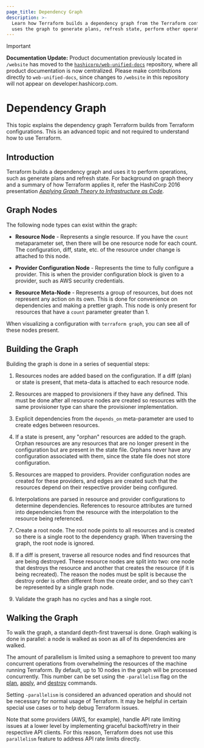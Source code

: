 ```yaml
---
page_title: Dependency Graph
description: >-
  Learn how Terraform builds a dependency graph from the Terraform configurations and
  uses the graph to generate plans, refresh state, perform other operations. 
---
```


> [!IMPORTANT]  
> **Documentation Update:** Product documentation previously located in `/website` has moved to the [`hashicorp/web-unified-docs`](https://github.com/hashicorp/web-unified-docs) repository, where all product documentation is now centralized. Please make contributions directly to `web-unified-docs`, since changes to `/website` in this repository will not appear on developer.hashicorp.com.

# Dependency Graph 

This topic explains the dependency graph Terraform builds from Terraform configurations. This is an advanced topic and not required to understand how to use Terraform. 

## Introduction 

Terraform builds a dependency graph and uses it to perform operations, such as generate plans and refresh state. 
For background on graph theory and a summary of how
Terraform applies it, refer the HashiCorp 2016 presentation
[_Applying Graph Theory to Infrastructure as Code_](https://www.youtube.com/watch?v=Ce3RNfRbdZ0).

## Graph Nodes

The following node types can exist within the graph:

- **Resource Node** - Represents a single resource. If you have
  the `count` metaparameter set, then there will be one resource
  node for each count. The configuration, diff, state, etc. of
  the resource under change is attached to this node.

- **Provider Configuration Node** - Represents the time to fully
  configure a provider. This is when the provider configuration
  block is given to a provider, such as AWS security credentials.

- **Resource Meta-Node** - Represents a group of resources, but
  does not represent any action on its own. This is done for
  convenience on dependencies and making a prettier graph. This
  node is only present for resources that have a `count`
  parameter greater than 1.

When visualizing a configuration with `terraform graph`, you can
see all of these nodes present.

## Building the Graph

Building the graph is done in a series of sequential steps:

1. Resources nodes are added based on the configuration. If a
   diff (plan) or state is present, that meta-data is attached
   to each resource node.

1. Resources are mapped to provisioners if they have any
   defined. This must be done after all resource nodes are
   created so resources with the same provisioner type can
   share the provisioner implementation.

1. Explicit dependencies from the `depends_on` meta-parameter
   are used to create edges between resources.

1. If a state is present, any "orphan" resources are added to
   the graph. Orphan resources are any resources that are no
   longer present in the configuration but are present in the
   state file. Orphans never have any configuration associated
   with them, since the state file does not store configuration.

1. Resources are mapped to providers. Provider configuration
   nodes are created for these providers, and edges are created
   such that the resources depend on their respective provider
   being configured.

1. Interpolations are parsed in resource and provider configurations
   to determine dependencies. References to resource attributes
   are turned into dependencies from the resource with the interpolation
   to the resource being referenced.

1. Create a root node. The root node points to all resources and
   is created so there is a single root to the dependency graph. When
   traversing the graph, the root node is ignored.

1. If a diff is present, traverse all resource nodes and find resources
   that are being destroyed. These resource nodes are split into two:
   one node that destroys the resource and another that creates
   the resource (if it is being recreated). The reason the nodes must
   be split is because the destroy order is often different from the
   create order, and so they can't be represented by a single graph
   node.

1. Validate the graph has no cycles and has a single root.

## Walking the Graph

<a id="walking-the-graph"></a>

To walk the graph, a standard depth-first traversal is done. Graph
walking is done in parallel: a node is walked as soon as all of its
dependencies are walked.

The amount of parallelism is limited using a semaphore to prevent too many
concurrent operations from overwhelming the resources of the machine running
Terraform. By default, up to 10 nodes in the graph will be processed
concurrently. This number can be set using the `-parallelism` flag on the
[plan](/terraform/cli/commands/plan), [apply](/terraform/cli/commands/apply), and
[destroy](/terraform/cli/commands/destroy) commands.

Setting `-parallelism` is considered an advanced operation and should not be
necessary for normal usage of Terraform. It may be helpful in certain special
use cases or to help debug Terraform issues.

Note that some providers (AWS, for example), handle API rate limiting issues at
a lower level by implementing graceful backoff/retry in their respective API
clients. For this reason, Terraform does not use this `parallelism` feature to
address API rate limits directly.
